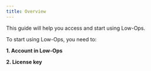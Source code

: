 ```yaml
---
title: Overview
---
```


This guide will help you access and start using Low-Ops.

To start using Low-Ops, you need to:

**1. Account in Low-Ops**

**2. License key**
